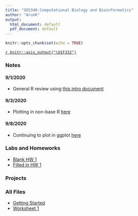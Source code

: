 ```yaml
---
title: "SDS348-Computational Biology and Bioinformatics"
author: "ArunK"
output:
  html_document: default
  pdf_document: default
---
```


```r
knitr::opts_chunk$set(echo = TRUE)
```

[`r knitr::asis_output("\U1F332")`](https://arun-krishnaraj.github.io/evergreen)

### Notes
#### 9/1/2020
- General R review using [this intro document](C:/Users/arunk/Desktop/Site Rmd Repo/GettingStarted.R)

#### 9/3/2020
- Plotting in non-base R [here](C:/Users/arunk/Desktop/Site Rmd Repo/WS2.Rmd)

#### 9/8/2020
- Continuing to plot in ggplot [here](https://arun-krishnaraj.github.io)

### Labs and Homeworks
- [Blank HW 1](C:/Users/arunk/Desktop/Site Rmd Repo/HW1.Rmd)
- [Filled in HW 1](C:/Users/arunk/Desktop/Site Rmd Repo/HW1-Krishnaraj.Rmd)

### Projects

### All Files
- [Getting Started](C:/Users/arunk/Desktop/Site Rmd Repo/GettingStarted.R)
- [Worksheet 1](C:/Users/arunk/Desktop/Site Rmd Repo/WS1.Rmd)